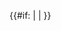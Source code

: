 <includeonly>{{#if: {{{2|}}}
|{{Geological range|{{{1}}}|{{{2}}}|[[{{{1}}}]]到[[{{{2}}}]]|ref={{{ref|}}} }}
|{{Geological range|{{{1}}}|{{{1}}}|[[{{{1}}}]]|ref={{{ref|}}} }}
}}</includeonly><noinclude>{{documentation}}</noinclude><includeonly>
<!-- CATEGORIES AND INTERWIKIS HERE, THANKS
[[Category:地质模板|{{PAGENAME}}]] -->
</includeonly>